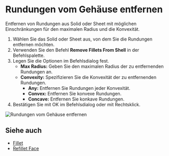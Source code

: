 
<Reference shortcut="" command="Remove Fillets From Shell" button="" />

# Rundungen vom Gehäuse entfernen

Entfernen von Rundungen aus Solid oder Sheet mit möglichen Einschränkungen für den maximalen Radius und die Konvexität.

1. Wählen Sie das Solid oder Sheet aus, von dem Sie die Rundungen entfernen möchten.
2. Verwenden Sie den Befehl **Remove Fillets From Shell** in der Befehlspalette.
3. Legen Sie die Optionen im Befehlsdialog fest.
    - **Max Radius:** Geben Sie den maximalen Radius der zu entfernenden Rundungen an.
    - **Convexity:** Spezifizieren Sie die Konvexität der zu entfernenden Rundungen.
        - **Any:** Entfernen Sie Rundungen jeder Konvexität.
        - **Convex:** Entfernen Sie konvexe Rundungen.
        - **Concave:** Entfernen Sie konkave Rundungen.
4. Bestätigen Sie mit OK im Befehlsdialog oder mit Rechtsklick.

![Rundungen vom Gehäuse entfernen](/img/remove-fillets-from-shell.gif)

## Siehe auch
- [Fillet](./fillet)
- [Refillet Face](./refillet-face)
